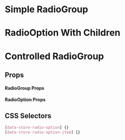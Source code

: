 

# Simple RadioGroup

<Canvas>
  <Story id="molecules-radiogroup--radio-group-simple" />
</Canvas>

# RadioOption With Children

<Canvas>
  <Story id="molecules-radiogroup--radio-option-with-children" />
</Canvas>

# Controlled RadioGroup

<Canvas>
  <Story id="molecules-radiogroup--radio-group-controlled" />
</Canvas>

## Props

#### RadioGroup Props

<ArgsTable of={RadioGroup} />

#### RadioOption Props

<ArgsTable of={RadioOption} />

## CSS Selectors

```css
[data-store-radio-option] {}
[data-store-radio-option-item] {}
```

